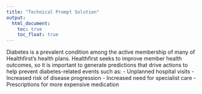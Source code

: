 ```yaml
---
title: "Technical Prompt Solution"
output: 
  html_document:
    toc: true
    toc_float: true
---
```


Diabetes is a prevalent condition among the active membership of many of Healthfirst’s health plans.
Healthfirst seeks to improve member health outcomes, so it is important to generate predictions that
drive actions to help prevent diabetes-related events such as:
- Unplanned hospital visits
- Increased risk of disease progression
- Increased need for specialist care
- Prescriptions for more expensive medication
